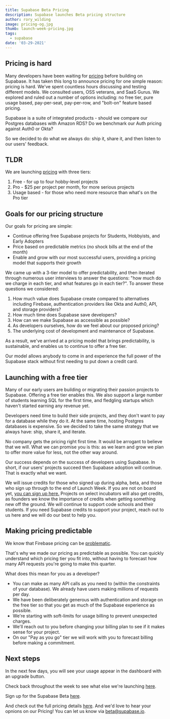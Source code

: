 ```yaml
---
title: Supabase Beta Pricing
description: Supabase launches Beta pricing structure
author: rory_wilding
image: pricing-og.jpg
thumb: launch-week-pricing.jpg
tags:
  - supabase
date: '03-29-2021'
---
```


## Pricing is hard

Many developers have been waiting for [pricing](https://supabase.io/pricing) before building on Supabase. It has taken this long to announce pricing for one simple reason: pricing is hard. We've spent countless hours discussing and testing different models. We consulted users, OSS veterans, and SaaS Gurus. We explored and ruled out a number of options including: no free tier, pure usage based, pay-per-seat, pay-per-row, and "bolt-on" feature based pricing.

Supabase is a suite of integrated products - should we compare our Postgres databases with Amazon RDS? Do we benchmark our Auth pricing against Auth0 or Okta?

So we decided to do what we always do: ship it, share it, and then listen to our users' feedback.

## TLDR

We are launching [pricing](https://supabase.io/pricing) with three tiers:

1. Free - for up to four hobby-level projects
2. Pro - $25 per project per month, for more serious projects
3. Usage based - for those who need more resource than what's on the Pro tier

## Goals for our pricing structure

Our goals for pricing are simple:

- Continue offering free Supabase projects for Students, Hobbyists, and Early Adopters
- Price based on predictable metrics (no shock bills at the end of the month)
- Enable and grow with our most successful users, providing a pricing model that supports their growth

We came up with a 3-tier model to offer predictability, and then iterated through numerous user interviews to answer the questions: "how much do we charge in each tier, and what features go in each tier?". To answer these questions we considered:

1. How much value does Supabase create compared to alternatives including Firebase, authentication providers like Okta and Auth0, API, and storage providers?
2. How much time does Supabase save developers?
3. How can we make Supabase as accessible as possible?
4. As developers ourselves, how do we feel about our proposed pricing?
5. The underlying cost of development and maintenance of Supabase.

As a result, we've arrived at a pricing model that brings predictability, is sustainable, and enables us to continue to offer a free tier.

Our model allows anybody to come in and experience the full power of the Supabase stack without first needing to put down a credit card.

## Launching with a free tier

Many of our early users are building or migrating their passion projects to Supabase. Offering a free tier enables this. We also support a large number of students learning SQL for the first time, and fledgling startups which haven't started earning any revenue yet.

Developers need time to build their side projects, and they don't want to pay for a database while they do it. At the same time, hosting Postgres databases is expensive. So we decided to take the same strategy that we always have: ship, share it, and iterate.

No company gets the pricing right first time. It would be arrogant to believe that we will. What we can promise you is this: as we learn and grow we plan to offer more value for less, not the other way around.

Our success depends on the success of developers using Supabase. In short, if our users' projects succeed then Supabase adoption will continue. That is exactly what we want.

We will issue credits for those who signed up during alpha, beta, and those who sign up through to the end of Launch Week. If you are not on board yet, [you can sign up here.](http://www.supabase.io) Projects on select incubators will also get credits, as founders we know the importance of credits when getting something new off the ground. We will continue to support code schools and their students. If you need Supabase credits to support your project, reach out to us here and we will do our best to help you.

## Making pricing predictable

We know that Firebase pricing can be [problematic](https://medium.com/madhash/how-not-to-get-a-30k-bill-from-firebase-37a6cb3abaca).

That's why we made our pricing as predictable as possible. You can quickly understand which pricing tier you fit into, without having to forecast how many API requests you're going to make this quarter.

What does this mean for you as a developer?

- You can make as many API calls as you need to (within the constraints of your database). We already have users making millions of requests per day.
- We have been deliberately generous with authentication and storage on the free tier so that you get as much of the Supabase experience as possible.
- We're starting with soft-limits for usage billing to prevent unexpected charges.
- We'll reach out to you before changing your billing plan to see if it makes sense for your project.
- On our "Pay as you go" tier we will work with you to forecast billing before making a commitment.

## Next steps

In the next few days, you will see your usage appear in the dashboard with an upgrade button.

Check back throughout the week to see what else we're launching [here](https://supabase.io/new/blog/2021/03/25/launch-week).

Sign up for the Supabase Beta [here](https://app.supabase.io).

And check out the full pricing details [here](https://supabase.io/pricing). And we'd love to hear your opnions on our Pricing! You can let us know via beta@supabase.io.
